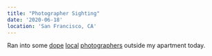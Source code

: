 ```yaml
---
title: "Photographer Sighting"
date: '2020-06-18'
location: 'San Francisco, CA'
---
```


<InteractiveImage image_id="june_18_photographers_skfdcy" />

Ran into some [dope](https://www.instagram.com/iamchrisramirez/) [local](https://www.instagram.com/jonharrisonsb/) [photographers](https://www.instagram.com/carloslewisdesign/) outside my apartment today. 
